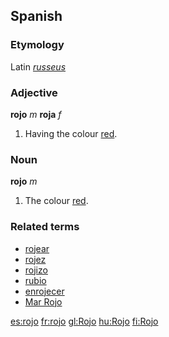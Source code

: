 ==Spanish==
===Etymology===
Latin ''[[russeus]]''
===Adjective===
'''rojo''' ''m'' '''roja'''  ''f''

# Having the colour [[red]].

===Noun===
'''rojo''' ''m''

# The colour [[red]].

===Related terms===
*[[rojear]]
*[[rojez]]
*[[rojizo]]
*[[rubio]]
*[[enrojecer]]
*[[Mar Rojo]]

[[es:rojo]]
[[fr:rojo]]
[[gl:Rojo]]
[[hu:Rojo]]
[[fi:Rojo]]